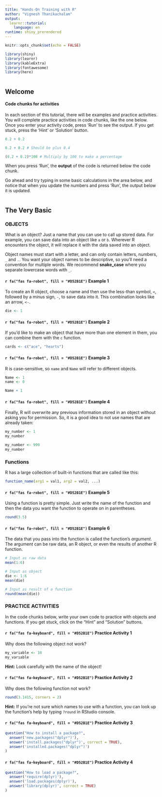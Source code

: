 ```yaml
---
title: "Hands-On Training with R"
author: "Vignesh Thanikachalam"
output: 
  learnr::tutorial:
    language: en
runtime: shiny_prerendered
---
```


```r
knitr::opts_chunk$set(echo = FALSE)

library(shiny)
library(learnr)
library(kableExtra)
library(fontawesome)
library(here)

```

```css
```

## Welcome

#### Code chunks for activities

In each section of this tutorial, there will be examples and practice activities. You will complete practice activities in code chunks, like the one below. Once you enter your activity code, press 'Run' to see the output. If you get stuck, press the 'Hint' or 'Solution' button.

```r
0.2 + 0.2
```

```r
0.2 + 0.2 # Should be plus 0.4
```

```r
(0.2 + 0.2)*100 # Multiply by 100 to make a percentage
```

When you press 'Run', the **output** of the code is returned below the code chunk.

Go ahead and try typing in some basic calculations in the area below, and notice that when you update the numbers and press 'Run', the output below it is updated. 

```r
```

## The Very Basic

### OBJECTS

What is an object? Just a name that you can use to call up stored data. For example, you can save data into an object like `a` or `b`. Wherever R encounters the object, it will replace it with the data saved into an object.

Object names must start with a letter, and can only contain letters, numbers, `_` and `.`. You want your object names to be descriptive, so you’ll need a convention for multiple words. We recommend **snake_case** where you separate lowercase words with `_`. 


#### `r fa("fas fa-robot", fill = "#D52B1E")` Example 1

To create an R object, choose a name and then use the less-than symbol, `<`, followed by a minus sign, `-`, to save data into it. This combination looks like an arrow, `<-`.

```r
die <- 1
```


#### `r fa("fas fa-robot", fill = "#D52B1E")` Example 2

If you’d like to make an object that have more than one element in them, you can combine them with the `c` function.

```r
cards <- c("ace", "hearts")
```

#### `r fa("fas fa-robot", fill = "#D52B1E")` Example 3

R is case-sensitive, so `name` and `Name` will refer to different objects.

```r
Name <- 1
name <- 0

Name + 1
```

#### `r fa("fas fa-robot", fill = "#D52B1E")` Example 4

Finally, R will overwrite any previous information stored in an object without asking you for permission. So, it is a good idea to not use names that are already taken:

```r
my_number <- 1
my_number

my_number <- 999
my_number
```

### Functions

R has a large collection of built-in functions that are called like this:

```r
function_name(arg1 = val1, arg2 = val2, ...)
```

#### `r fa("fas fa-robot", fill = "#D52B1E")` Example 5

Using a function is pretty simple. Just write the name of the function and then the data you want the function to operate on in parentheses.

```r
round(3.5)
```

#### `r fa("fas fa-robot", fill = "#D52B1E")` Example 6

The data that you pass into the function is called the function’s *argument*. The argument can be raw data, an R object, or even the results of another R function.


```r
# Input as raw data
mean(1:6)

# Input as object
die <- 1:6
mean(die)

# Input as result of a function
round(mean(die))
```

### PRACTICE ACTIVITIES
In the code chunks below, write your own code to practice with objects and functions. If you get stuck, click on the "Hint" and "Solution" buttons.

#### `r fa("fas fa-keyboard", fill = "#D52B1E")` Practice Activity 1

Why does the following object not work?

```r
my_variable <- 10
my_varıable
```

<div id="basic-q1-hint">
  **Hint:** Look carefully with the name of the object!
</div>


#### `r fa("fas fa-keyboard", fill = "#D52B1E")` Practice Activity 2

Why does the following function not work?

```r
round(3.1415, corners = 2)
```

<div id="basic-q2-hint">
  **Hint:** If you’re not sure which names to use with a function, you can look up the function’s help by typing `?round` in RStudio console.
</div>

#### `r fa("fas fa-keyboard", fill = "#D52B1E")` Practice Activity 3

```r
question("How to install a package?",
  answer('new.packages("dplyr")'),
  answer('install.packages("dplyr")', correct = TRUE),
  answer('installed.packages("dplyr")')
)
```

#### `r fa("fas fa-keyboard", fill = "#D52B1E")` Practice Activity 4

```r
question("How to load a package?",
  answer('require(dplyr)'),
  answer('load.packages(dplyr)'),
  answer('library(dplyr)', correct = TRUE)
)
```

